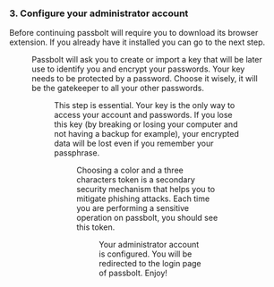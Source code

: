 
### 3. Configure your administrator account

<Counter chapter={3} resetCounter={true} title="Download the browser extension" />

Before continuing passbolt will require you to download its browser extension. If you already have it installed you can go to the next step.

<Figure
  src="/img/help/2021/02/user-setup-download-browser-extension.png"
  alt="Download the browser extension"
  caption="fig. Download the browser extension"
/>

<Counter chapter={3} title="Create a new key" />

Passbolt will ask you to create or import a key that will be later use to identify you and encrypt your passwords. Your key needs to be protected by a password. Choose it wisely, it will be the gatekeeper to all your other passwords.

<Figure
  src="/img/help/2021/02/user-setup-generate-key.png"
  alt="Generate a GPG Key"
  caption="fig. Generate a key"
/>

<Counter chapter={3} title="Download your recovery kit" />

This step is essential. Your key is the only way to access your account and passwords. If you lose this key (by breaking or losing your computer and not having a backup for example), your encrypted data will be lost even if you remember your passphrase.

<Figure
  src="/img/help/2021/02/user-setup-download-recovery-kit.png"
  alt="Download the Recovery Kit"
  caption="fig. Download the Recovery Kit"
/>

<Counter chapter={3} title="Define your security token" />

Choosing a color and a three characters token is a secondary security mechanism that helps you to mitigate phishing attacks. Each time you are performing a sensitive operation on passbolt, you should see this token.

<Figure
  src="/img/help/2021/02/user-setup-security-token.png"
  alt="Define your security token"
  caption="fig. Define your security token"
/>

<Counter chapter={3} title="That's it!" />

Your administrator account is configured. You will be redirected to the login page of passbolt. Enjoy!
